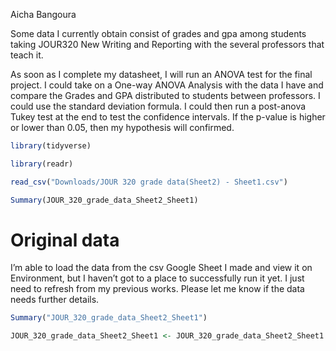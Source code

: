 Aicha Bangoura

Some data I currently obtain consist of grades and gpa among students taking JOUR320 New Writing and Reporting with the several professors that teach it.

As soon as I complete my datasheet, I will run an ANOVA test for the final project. I could take on a One-way ANOVA Analysis with the data I have and compare the Grades and GPA distributed to students between professors. I could use the standard deviation formula. I could then run a post-anova Tukey test at the end to test the confidence intervals. If the p-value is higher or lower than 0.05, then my hypothesis will confirmed. 
```r
library(tidyverse)
```


```r
library(readr)

read_csv("Downloads/JOUR 320 grade data(Sheet2) - Sheet1.csv")
```
```r
Summary(JOUR_320_grade_data_Sheet2_Sheet1)
```

# Original data

I'm able to load the data from the csv Google Sheet I made and view it on Environment, but I haven't got to a place to successfully run it yet. I just need to refresh from my previous works. Please let me know if the data needs further details.

```r
Summary("JOUR_320_grade_data_Sheet2_Sheet1")
```

```r
JOUR_320_grade_data_Sheet2_Sheet1 <- JOUR_320_grade_data_Sheet2_Sheet1 |> mutate()

```

